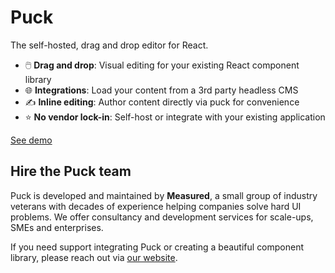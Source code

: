 # Puck

The self-hosted, drag and drop editor for React.

- 🖱️ **Drag and drop**: Visual editing for your existing React component library
- 🌐 **Integrations**: Load your content from a 3rd party headless CMS
- ✍️ **Inline editing**: Author content directly via puck for convenience
- ⭐️ **No vendor lock-in**: Self-host or integrate with your existing application

[See demo](https://puck-editor-demo.vercel.app/edit)

## Hire the Puck team

Puck is developed and maintained by **Measured**, a small group of industry veterans with decades of experience helping companies solve hard UI problems. We offer consultancy and development services for scale-ups, SMEs and enterprises.

If you need support integrating Puck or creating a beautiful component library, please reach out via [our website](https://measured.co).
